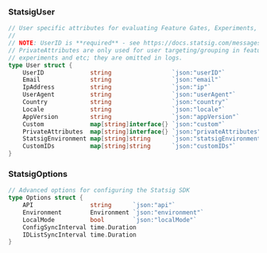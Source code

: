 ### StatsigUser

```go
// User specific attributes for evaluating Feature Gates, Experiments, and DyanmicConfigs
//
// NOTE: UserID is **required** - see https://docs.statsig.com/messages/serverRequiredUserID\
// PrivateAttributes are only used for user targeting/grouping in feature gates, dynamic configs,
// experiments and etc; they are omitted in logs.
type User struct {
	UserID             string                 `json:"userID"`
	Email              string                 `json:"email"`
	IpAddress          string                 `json:"ip"`
	UserAgent          string                 `json:"userAgent"`
	Country            string                 `json:"country"`
	Locale             string                 `json:"locale"`
	AppVersion         string                 `json:"appVersion"`
	Custom             map[string]interface{} `json:"custom"`
	PrivateAttributes  map[string]interface{} `json:"privateAttributes"`
	StatsigEnvironment map[string]string      `json:"statsigEnvironment"`
	CustomIDs          map[string]string      `json:"customIDs"`
}
```

### StatsigOptions

```go
// Advanced options for configuring the Statsig SDK
type Options struct {
	API                string      `json:"api"`
	Environment        Environment `json:"environment"`
	LocalMode          bool        `json:"localMode"`
	ConfigSyncInterval time.Duration
	IDListSyncInterval time.Duration
}
```
